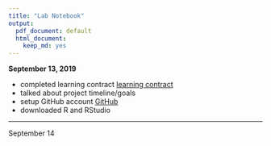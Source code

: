 ```yaml
---
title: "Lab Notebook"
output: 
  pdf_document: default
  html_document:
    keep_md: yes
---
```

**September 13, 2019**

* completed learning contract [learning contract](https://docs.google.com/document/d/18EuaptJ0LtB-4bw0Bqum4cfWjOU25bCIm0ezJRgJDqY/edit)
* talked about project timeline/goals
* setup GitHub account [GitHub](https://github.com)
* downloaded R and RStudio

*****

September 14
